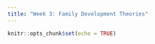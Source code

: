 ```yaml
---
title: "Week 3: Family Development Theories"
---
```


```r
knitr::opts_chunk$set(echo = TRUE)
```
